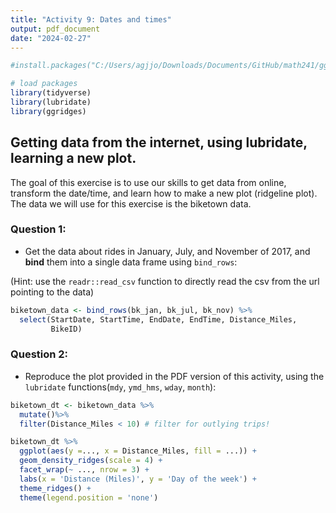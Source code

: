 ```yaml
---
title: "Activity 9: Dates and times"
output: pdf_document
date: "2024-02-27"
---
```


```r

#install.packages("C:/Users/agjjo/Downloads/Documents/GitHub/math241/ggridges_0.5.6.tar.gz")

# load packages
library(tidyverse)
library(lubridate)
library(ggridges)
```

## Getting data from the internet, using lubridate, learning a new plot.

The goal of this exercise is to use our skills to get data from online, transform the date/time, and learn how to make a new plot (ridgeline plot). The data we will use for this exercise is the biketown data.

### Question 1:

* Get the data about rides in January, July, and November of 2017, and **bind** them into a single data frame using `bind_rows`:

(Hint: use the `readr::read_csv` function to directly read the csv from the url pointing to the data)
```r

biketown_data <- bind_rows(bk_jan, bk_jul, bk_nov) %>%
  select(StartDate, StartTime, EndDate, EndTime, Distance_Miles,
         BikeID)
```

### Question 2:

* Reproduce the plot provided in the PDF version of this activity, using the `lubridate` functions(`mdy`, `ymd_hms`, `wday`, `month`):

```r

biketown_dt <- biketown_data %>%
  mutate()%>%
  filter(Distance_Miles < 10) # filter for outlying trips!

biketown_dt %>%
  ggplot(aes(y =..., x = Distance_Miles, fill = ...)) +
  geom_density_ridges(scale = 4) +
  facet_wrap(~ ..., nrow = 3) +
  labs(x = 'Distance (Miles)', y = 'Day of the week') +
  theme_ridges() +
  theme(legend.position = 'none')
  
```
